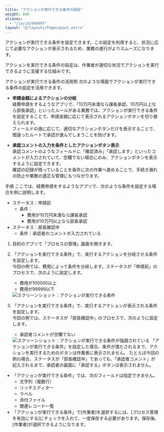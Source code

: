 ```yaml
---
title: "アクションが実行できる条件の設定"
weight: 600
aliases:
  - "/ja/id/040897"
layout: "@/layouts/PageLayout.astro"
---
```




アクションが実行できる条件を設定できます。この設定を利用すると、状況に応じて必要なアクションが表示されるため、業務の進行がよりスムーズになります。

アクションを実行できる条件の設定は、作業者が適切な状況でアクションを実行できるように支援する仕組みです。

<Heading id="process_set_action_conditions_10">アクションが実行できる条件の活用例</Heading>
次のような場面でアクションが実行できる条件の設定を活用できます。

* **申請金額によるアクションの分岐**  
  経費申請をするようなアプリで、「10万円未満なら課長承認、10万円以上なら部長承認」といったルールがある業務では、アクションが実行できる条件を設定することで、申請金額に応じて表示されるアクションボタンを切り替えられます。  
  フィールドの値に応じて、適切なアクションボタンだけを表示することで、間違ったルートで承認が進んでしまうことを防げます。

* **承認コメントの入力を条件としたアクションボタン表示**  
 承認コメントのようなフィールドに「確認済み」「承認します」といったコメントが入力されていて、空欄でない場合にのみ、アクションボタンを表示するように設定できます。  
 確認の記録が残っていることを条件に次の作業へ進めることで、手続き漏れの防止や業務の適正な管理にもつながります。

<Heading id="process_set_action_conditions_20">手順</Heading>
ここでは、経費申請をするようなアプリで、次のような条件を設定する場合を例に説明します。　　

* ステータス：申請前
  * 条件：
    * 費用が10万円未満なら課長承認
    * 費用が10万円以上なら部長承認
* ステータス：部長確認中
  * 条件：承認者のコメントが入力されている

1. 目的のアプリで「プロセスの管理」画面を開きます。

1. 「アクションを実行できる条件」で、実行するアクションを分岐させる条件を設定します。  
   今回の例では、費用によって条件を分岐します。ステータスが「申請前」のプロセスで、次のように設定します。
   * 費用が100000以上
   * 費用が99999以下

   <Img src="/k/kintone/img-ja/set_action_conditions_01.png" alt="スクリーンショット：アクションが実行できる条件" />

1. 「アクションを実行できる条件」で、実行するアクションが表示される条件を設定します。  
   今回の例では、ステータスが「部長確認中」のプロセスで、次のように設定します。
   * 承認者コメントが空欄でない

   <Img src="/k/kintone/img-ja/set_action_conditions_02.png" alt="スクリーンショット：アクションが実行できる条件が強調されている" />
   「アクションが実行できる条件」を設定した場合、条件が満たされるまで、アクションを実行するためのボタンは作業者に表示されません。  
   たとえば今回の例の場合、ステータスが「部長確認中」であっても、「承認者コメント」が記入されるまで、承認者の画面に「承認する」ボタンは表示されません。

<Note>

* 「アクションが実行できる条件」では、次のフィールドは指定できません。
  * 文字列（複数行）
  * リッチエディター
  * ラベル
  * 添付ファイル
  * 関連レコード一覧
* 「アクションが実行できる条件」で[作業者]を選択するには、[プロセス管理を有効にする]にチェックを入れて、一度保存する必要があります。保存後、[作業者]が選択できるようになります。


</Note>
